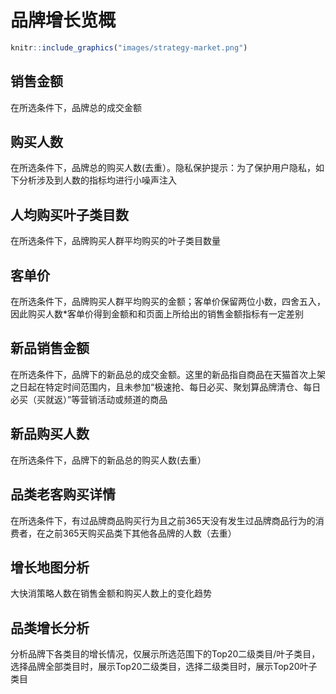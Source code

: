 # 品牌增长览概{#growth}

```r
knitr::include_graphics("images/strategy-market.png")
```


## 销售金额	

在所选条件下，品牌总的成交金额


## 购买人数	

在所选条件下，品牌总的购买人数(去重）。隐私保护提示：为了保护用户隐私，如下分析涉及到人数的指标均进行小噪声注入


## 人均购买叶子类目数	

在所选条件下，品牌购买人群平均购买的叶子类目数量


## 客单价	

在所选条件下，品牌购买人群平均购买的金额；客单价保留两位小数，四舍五入，因此购买人数*客单价得到金额和和页面上所给出的销售金额指标有一定差别


## 新品销售金额	

在所选条件下，品牌下的新品总的成交金额。这里的新品指自商品在天猫首次上架之日起在特定时间范围内，且未参加“极速抢、每日必买、聚划算品牌清仓、每日必买（买就返）”等营销活动或频道的商品


## 新品购买人数	

在所选条件下，品牌下的新品总的购买人数(去重）


## 品类老客购买详情

在所选条件下，有过品牌商品购买行为且之前365天没有发生过品牌商品行为的消费者，在之前365天购买品类下其他各品牌的人数（去重）


## 增长地图分析	

大快消策略人数在销售金额和购买人数上的变化趋势


## 品类增长分析	

分析品牌下各类目的增长情况，仅展示所选范围下的Top20二级类目/叶子类目，选择品牌全部类目时，展示Top20二级类目，选择二级类目时，展示Top20叶子类目

